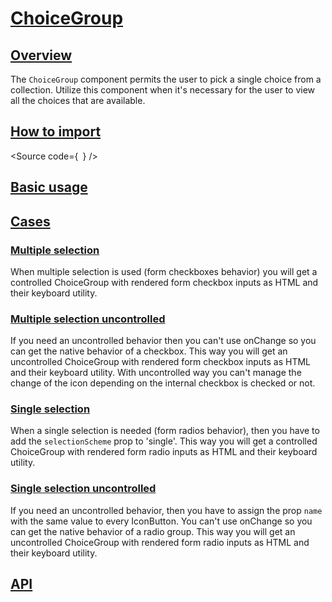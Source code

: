 

<Meta of={Stories} />

# [ChoiceGroup](#choicegroup)

## [Overview](#overview)

The `ChoiceGroup` component permits the user to pick a single choice from a collection.
Utilize this component when it's necessary for the user to view all the choices that are available.

## [How to import](#how-to-import)

<Source
  code={`
`}
/>

## [Basic usage](#basic-usage)

<Canvas of={Stories.Base} />

## [Cases](#cases)

### [Multiple selection](#multiple-selection)

When multiple selection is used (form checkboxes behavior) you will get a controlled
ChoiceGroup with rendered form checkbox inputs as HTML and their keyboard utility.

<Canvas of={CaseStories.MultipleSelectionControlled} />

### [Multiple selection uncontrolled](#multiple-selection-uncontrolled)

If you need an uncontrolled behavior then you can't use onChange so you can get the
native behavior of a checkbox. This way you will get an uncontrolled
ChoiceGroup with rendered form checkbox inputs as HTML and their keyboard utility.
With uncontrolled way you can't manage the change of the icon depending on
the internal checkbox is checked or not.

<Canvas of={CaseStories.MultipleSelectionUncontrolled} />

### [Single selection](#single-selection)

When a single selection is needed (form radios behavior), then you have to
add the `selectionScheme` prop to 'single'. This way you will get a controlled
ChoiceGroup with rendered form radio inputs as HTML and their keyboard utility.

<Canvas of={CaseStories.SingleSelectionControlled} />

### [Single selection uncontrolled](#single-selection-uncontrolled)

If you need an uncontrolled behavior, then you have to assign the prop `name`
with the same value to every IconButton. You can't use onChange so you can get the
native behavior of a radio group. This way you will get an uncontrolled
ChoiceGroup with rendered form radio inputs as HTML and their keyboard utility.

<Canvas of={CaseStories.SingleSelectionUncontrolled} />

## [API](#api)

<ArgTypes of={Stories} />
